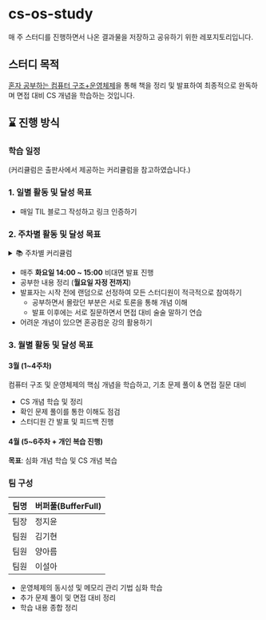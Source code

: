 # cs-os-study

매 주 스터디를 진행하면서 나온 결과물을 저장하고 공유하기 위한 레포지토리입니다.

## 스터디 목적

[혼자 공부하는 컴퓨터 구조+운영체제](https://hongong.hanbit.co.kr/%EC%BB%B4%ED%93%A8%ED%84%B0-%EA%B5%AC%EC%A1%B0-%EC%9A%B4%EC%98%81%EC%B2%B4%EC%A0%9C/)을 통해 책을 정리 및 발표하여 최종적으로 완독하며 면접 대비 CS 개념을 학습하는 것입니다.

## ⌛ 진행 방식

### 학습 일정

(커리큘럼은 출판사에서 제공하는 커리큘럼을 참고하였습니다.)

### 1. 일별 활동 및 달성 목표

- 매일 TIL 블로그 작성하고 링크 인증하기

### 2. 주차별 활동 및 달성 목표

<details>
<summary>📚 주차별 커리큘럼</summary>

| 주차  | 진도            | 기본 과제                                       | 추가 과제                                                          |
| ----- | --------------- | ----------------------------------------------- | ------------------------------------------------------------------ |
| 1주차 | Chapter 01 ~ 03 | p. 51, p. 65 확인 문제 3번 풀기                 | p. 100 스택과 큐 개념 정리                                         |
| 2주차 | Chapter 04 ~ 05 | p. 125 확인 문제 2번, p. 155 확인 문제 4번 풀기 | Ch.05(05-1) 코어와 스레드, 멀티 코어와 멀티 스레드 개념 정리       |
| 3주차 | Chapter 06 ~ 08 | p. 185 확인 문제 3번, p. 205 확인 문제 1번 풀기 | Ch.07(07-2) RAID의 정의와 종류 정리                                |
| 4주차 | Chapter 09 ~ 11 | p. 304 확인 문제 1번 풀기                       | Ch.11(11-2) 선입선처리 스케줄링 적용 시 CPU 할당 순서 분석         |
| 5주차 | Chapter 12 ~ 13 | p. 363 확인 문제 1번 풀기                       | Ch.12(12-1) 임계 구역, 상호 배제 개념 정리                         |
| 6주차 | Chapter 14 ~ 15 | p. 400 확인 문제 1번 풀기                       | Ch.14(14-3) LRU 페이지 교체 알고리즘 적용 후 페이지 폴트 횟수 계산 |

</details>

- 매주 **화요일 14:00 ~ 15:00** 비대면 발표 진행
- 공부한 내용 정리 (**월요일 자정 전까지**)
- 발표자는 시작 전에 랜덤으로 선정하여 모든 스터디원이 적극적으로 참여하기
  - 공부하면서 몰랐던 부분은 서로 토론을 통해 개념 이해
  - 발표 이후에는 서로 질문하면서 면접 대비 술술 말하기 연습
- 어려운 개념이 있으면 혼공컴운 강의 활용하기

### 3. 월별 활동 및 달성 목표

#### 3월 (1~4주차)

컴퓨터 구조 및 운영체제의 핵심 개념을 학습하고, 기초 문제 풀이 & 면접 질문 대비

- CS 개념 학습 및 정리
- 확인 문제 풀이를 통한 이해도 점검
- 스터디원 간 발표 및 피드백 진행

#### 4월 (5~6주차 + 개인 복습 진행)

**목표**: 심화 개념 학습 및 CS 개념 복습

### 팀 구성

| 팀명 | 버퍼풀(BufferFull) |
| ---- | ------------------ |
| 팀장 | 정지윤             |
| 팀원 | 김기현             |
| 팀원 | 양아름             |
| 팀원 | 이설아             |

- 운영체제의 동시성 및 메모리 관리 기법 심화 학습
- 추가 문제 풀이 및 면접 대비 정리
- 학습 내용 종합 정리
